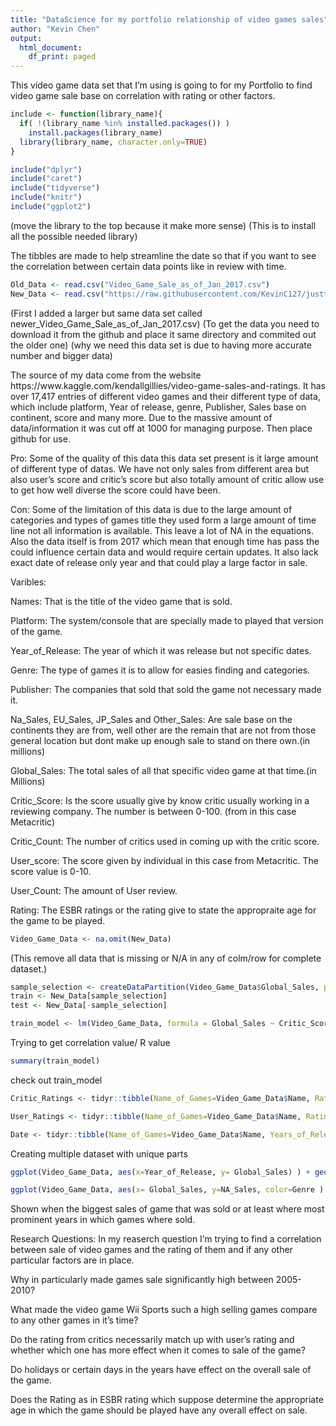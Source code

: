 ```yaml
---
title: "DataScience for my portfolio relationship of video games sales"
author: "Kevin Chen"
output:
  html_document:
    df_print: paged
---
```


This video game data set that I'm using is going to for my Portfolio to find video game sale base on correlation with rating or other factors. 


```r
include <- function(library_name){
  if( !(library_name %in% installed.packages()) )
    install.packages(library_name) 
  library(library_name, character.only=TRUE)
}

include("dplyr")
include("caret")
include("tidyverse")
include("knitr")
include("ggplot2")
```
(move the library to the top because it make more sense)
(This is to install all the possible needed library)

The tibbles are made to help streamline the date so that if you want to see the correlation between certain data points like in review with time.


```r
Old_Data <- read.csv("Video_Game_Sale_as_of_Jan_2017.csv")
New_Data <- read.csv("https://raw.githubusercontent.com/KevinC127/justthedata/master/newer_Video_Game_Sales_as_of_Jan_2017.csv")
```

(First I added a larger but same data set called newer_Video_Game_Sale_as_of_Jan_2017.csv)
(To get the data you need to download it from the github and place it same directory and commited out the older one)
(why we need this data set is due to having more accurate number and bigger data)

The source of my data come from the website https://www.kaggle.com/kendallgillies/video-game-sales-and-ratings.
It has over 17,417 entries of different video games and their different type of data, which include platform, Year of release, genre, Publisher, Sales base on continent, score and many more. Due to the massive amount of data/information it was cut off at 1000 for managing purpose. Then place github for use.

Pro:
Some of the quality of this data this data set present is it large amount of different type of datas. We have not only sales from different area but also user's score and critic's score but also totally amount of critic allow use to get how well diverse the score could have been.

Con:
Some of the limitation of this data is due to the large amount of categories and types of games title they used form a large amount of time line not all information is available. This leave a lot of NA in the equations. Also the data itself is from 2017 which mean that enough time has pass the could influence certain data and would require certain updates. It also lack exact date of release only year and that could play a large factor in sale.  


Varibles:

Names: That is the title of the video game that is sold.

Platform: The system/console that are specially made to played that version of the game. 

Year_of_Release: The year of which it was release but not specific dates.

Genre: The type of games it is to allow for easies finding and categories.

Publisher: The companies that sold that sold the game not necessary made it.

Na_Sales, EU_Sales, JP_Sales and Other_Sales: Are sale base on the continents they are from, well other are the remain that are not from those general location but dont make up enough sale to stand on there own.(in millions)

Global_Sales: The total sales of all that specific video game at that time.(in Millions)

Critic_Score: Is the score usually give by know critic usually working in a reviewing company. The number is between 0-100. (from in this case Metacritic)

Critic_Count: The number of critics used in coming up with the critic score.

User_score: The score given by individual in this case from Metacritic. The score value is 0-10.

User_Count: The amount of User review.

Rating: The ESBR ratings or the rating give to state the appropraite age for the game to be played.



```r
Video_Game_Data <- na.omit(New_Data)
```
(This remove all data that is missing or N/A in any of colm/row for complete dataset.)



```r

sample_selection <- createDataPartition(Video_Game_Data$Global_Sales, p = 0.75, list = FALSE)
train <- New_Data[sample_selection]
test <- New_Data[-sample_selection]

train_model <- lm(Video_Game_Data, formula = Global_Sales ~ Critic_Score + Critic_Count + Rating + User_Score + User_Count)

```
Trying to get correlation value/ R value


```r
summary(train_model)

```
check out train_model




```r
Critic_Ratings <- tidyr::tibble(Name_of_Games=Video_Game_Data$Name, Ratings=Video_Game_Data$Critic_Score, Number_of_Critic=Video_Game_Data$Critic_Count, Total_Sales=Video_Game_Data$Global_Sales)

User_Ratings <- tidyr::tibble(Name_of_Games=Video_Game_Data$Name, Ratings=Video_Game_Data$User_Score, Number_of_Critic=Video_Game_Data$User_Count, Total_Sales=Video_Game_Data$Global_Sales)

Date <- tidyr::tibble(Name_of_Games=Video_Game_Data$Name, Years_of_Release=Video_Game_Data$Year_of_Release, Total_Sales=Video_Game_Data$Global_Sales)

```
Creating multiple dataset with unique parts


```r
ggplot(Video_Game_Data, aes(x=Year_of_Release, y= Global_Sales) ) + geom_col()

```


```r
ggplot(Video_Game_Data, aes(x= Global_Sales, y=NA_Sales, color=Genre ) ) + geom_point()

```







Shown when the biggest sales of game that was sold or at least where most prominent years in which games where sold.

Research Questions:
In my reaserch question I'm trying to find a correlation between sale of video games and the rating of them and if any other particular factors are in place.

Why in particularly made games sale significantly high between 2005-2010?

What made the video game Wii Sports such a high selling games compare to any other games in it's time?

Do the rating from critics necessarily match up with user's rating and whether which one has more effect when it comes to sale of the game?

Do holidays or certain days in the years have effect on the overall sale of the game.

Does the Rating as in ESBR rating which suppose determine the appropriate age in which the game should be played have any overall effect on sale.
